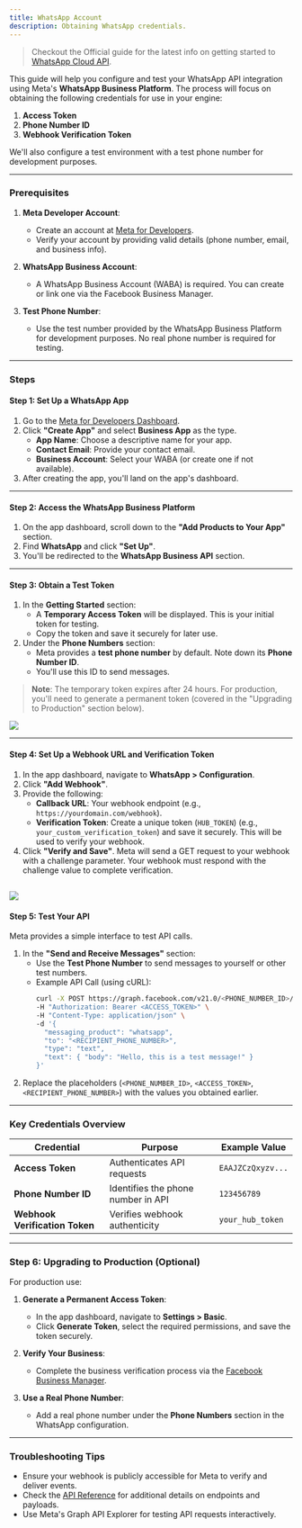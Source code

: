 ```yaml
---
title: WhatsApp Account
description: Obtaining WhatsApp credentials.
---
```


> Checkout the Official guide for the latest info on getting started to [WhatsApp Cloud API](https://developers.facebook.com/docs/whatsapp/cloud-api/get-started/).

This guide will help you configure and test your WhatsApp API integration using Meta's **WhatsApp Business Platform**.
The process will focus on obtaining the following credentials for use in your engine:

1. **Access Token**
2. **Phone Number ID**
3. **Webhook Verification Token**

We'll also configure a test environment with a test phone number for development purposes.

---

### **Prerequisites**

1. **Meta Developer Account**:

   - Create an account at [Meta for Developers](https://developers.facebook.com/).
   - Verify your account by providing valid details (phone number, email, and business info).

2. **WhatsApp Business Account**:

   - A WhatsApp Business Account (WABA) is required. You can create or link one via the Facebook Business Manager.

3. **Test Phone Number**:
   - Use the test number provided by the WhatsApp Business Platform for development purposes. No real phone number is required for testing.

---

### **Steps**

#### **Step 1: Set Up a WhatsApp App**

1. Go to the [Meta for Developers Dashboard](https://developers.facebook.com/).
2. Click **"Create App"** and select **Business App** as the type.
   - **App Name**: Choose a descriptive name for your app.
   - **Contact Email**: Provide your contact email.
   - **Business Account**: Select your WABA (or create one if not available).
3. After creating the app, you'll land on the app's dashboard.

---

#### **Step 2: Access the WhatsApp Business Platform**

1. On the app dashboard, scroll down to the **"Add Products to Your App"** section.
2. Find **WhatsApp** and click **"Set Up"**.
3. You'll be redirected to the **WhatsApp Business API** section.

---

#### **Step 3: Obtain a Test Token**

1. In the **Getting Started** section:
   - A **Temporary Access Token** will be displayed. This is your initial token for testing.
   - Copy the token and save it securely for later use.
2. Under the **Phone Numbers** section:
   - Meta provides a **test phone number** by default. Note down its **Phone Number ID**.
   - You'll use this ID to send messages.

> **Note**: The temporary token expires after 24 hours. For production, you'll need to generate a permanent token (covered in the "Upgrading to Production" section below).

<Image zoom src="/assets/whatsapp-api.png" />

---

#### **Step 4: Set Up a Webhook URL and Verification Token**

1. In the app dashboard, navigate to **WhatsApp > Configuration**.
2. Click **"Add Webhook"**.
3. Provide the following:
   - **Callback URL**: Your webhook endpoint (e.g., `https://yourdomain.com/webhook`).
   - **Verification Token**: Create a unique token (`HUB_TOKEN`) (e.g., `your_custom_verification_token`) and save it securely. This will be used to verify your webhook.
4. Click **"Verify and Save"**. Meta will send a GET request to your webhook with a challenge parameter. Your webhook must respond with the challenge value to complete verification.

## <Image zoom src="/assets/webhook-config.png" />

#### **Step 5: Test Your API**

Meta provides a simple interface to test API calls.

1. In the **"Send and Receive Messages"** section:
   - Use the **Test Phone Number** to send messages to yourself or other test numbers.
   - Example API Call (using cURL):
     ```bash
     curl -X POST https://graph.facebook.com/v21.0/<PHONE_NUMBER_ID>/messages \
     -H "Authorization: Bearer <ACCESS_TOKEN>" \
     -H "Content-Type: application/json" \
     -d '{
       "messaging_product": "whatsapp",
       "to": "<RECIPIENT_PHONE_NUMBER>",
       "type": "text",
       "text": { "body": "Hello, this is a test message!" }
     }'
     ```
2. Replace the placeholders (`<PHONE_NUMBER_ID>`, `<ACCESS_TOKEN>`, `<RECIPIENT_PHONE_NUMBER>`) with the values you obtained earlier.

---

### **Key Credentials Overview**

| Credential                     | Purpose                            | Example Value     |
| ------------------------------ | ---------------------------------- | ----------------- |
| **Access Token**               | Authenticates API requests         | `EAAJZCzQxyzv...` |
| **Phone Number ID**            | Identifies the phone number in API | `123456789`       |
| **Webhook Verification Token** | Verifies webhook authenticity      | `your_hub_token`  |

---

### **Step 6: Upgrading to Production (Optional)**

For production use:

1. **Generate a Permanent Access Token**:

   - In the app dashboard, navigate to **Settings > Basic**.
   - Click **Generate Token**, select the required permissions, and save the token securely.

2. **Verify Your Business**:

   - Complete the business verification process via the [Facebook Business Manager](https://business.facebook.com/).

3. **Use a Real Phone Number**:
   - Add a real phone number under the **Phone Numbers** section in the WhatsApp configuration.

---

### **Troubleshooting Tips**

- Ensure your webhook is publicly accessible for Meta to verify and deliver events.
- Check the [API Reference](https://developers.facebook.com/docs/whatsapp) for additional details on endpoints and payloads.
- Use Meta's Graph API Explorer for testing API requests interactively.
